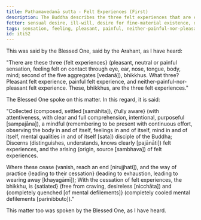 ```yaml
---
title: Paṭhamavedanā sutta - Felt Experiences (First)
description: The Buddha describes the three felt experiences that are experienced on contact through the sense doors - pleasant, painful, and neither-painful-nor-pleasant.
fetter: sensual desire, ill-will, desire for fine-material existence, desire for immaterial existence, ignorance
tags: sensation, feeling, pleasant, painful, neither-painful-nor-pleasant, discernment, quenching, buddha, iti, iti50-99
id: iti52
---
```


This was said by the Blessed One, said by the Arahant, as I have heard:

"There are these three \{felt experiences} (pleasant, neutral or painful sensation, feeling felt on contact through eye, ear, nose, tongue, body, mind; second of the five aggregates [vedanā]), bhikkhus. What three? Pleasant felt experience, painful felt experience, and neither-painful-nor-pleasant felt experience. These, bhikkhus, are the three felt experiences."

The Blessed One spoke on this matter. In this regard, it is said:

"Collected (composed, settled [samāhita]), \{fully aware} (with attentiveness, with clear and full comprehension, intentional, purposeful [sampajāna]),
a mindful (remembering to be present with continuous effort, observing the body in and of itself, feelings in and of itself, mind in and of itself, mental qualities in and of itself [sata]) disciple of the Buddha;
Discerns (distinguishes, understands, knows clearly [pajānāti]) felt experiences,
and the arising (origin, source [sambhava]) of felt experiences.

Where these cease (vanish, reach an end [nirujjhati]),
and the way of practice \{leading to their cessation} (leading to exhaustion, leading to wearing away [khayagāmī]);
With the cessation of felt experiences, the bhikkhu,
is \{satiated} (free from craving, desireless [nicchāta]) and \{completely quenched [of mental defilements]} (completely cooled mental defilements [parinibbuto])."

This matter too was spoken by the Blessed One, as I have heard.